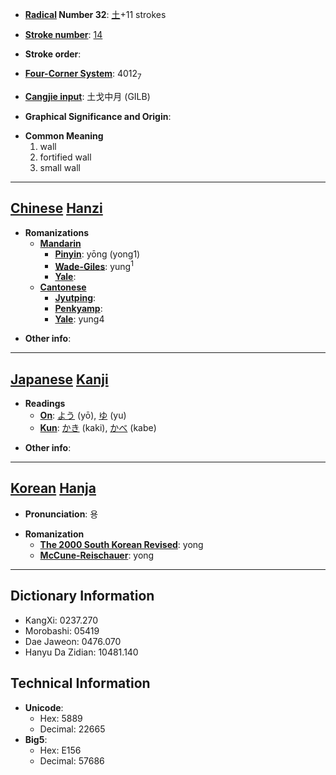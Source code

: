 * '''[[Wiktionary:Chinese radical index| Radical]] Number 32''': [[Wiktionary:Chinese radical index 土|土]]+11 strokes

* '''[[Wiktionary:Chinese total strokes index|Stroke number]]''': [[Wiktionary:Chinese total strokes index 14|14]]

* '''Stroke order''': 

* '''[[Wiktionary:Chinese four corner index|Four-Corner System]]''': 4012<sub>7</sub>

* '''[[Wiktionary:Chinese Cangjie index|Cangjie input]]''': 土戈中月 (GILB)

* '''Graphical Significance and Origin''': 

* '''Common Meaning'''
*#wall
*# fortified wall
*# small wall


----

== [[Chinese]] [[Hanzi]] ==

* '''Romanizations'''
** '''[[Mandarin]]'''
*** '''[[Pinyin]]''': yōng (yong1)
*** '''[[Wade-Giles]]''': yung<sup>1</sup>
*** '''[[Yale]]''': 
** '''[[Cantonese]]'''
*** '''[[Jyutping]]''':
*** '''[[Penkyamp]]''': 
*** '''[[Yale]]''': yung4

* '''Other info''': 

----

== [[Japanese]] [[Kanji]] ==

* '''Readings'''
** '''[[On]]''': [[よう]] (yō), [[ゆ]] (yu)
** '''[[Kun]]''': [[かき]] (kaki), [[かべ]] (kabe)

* '''Other info''':  

----

== [[Korean]] [[Hanja]] ==

* '''Pronunciation''': 용

* '''Romanization'''
** '''[[The 2000 South Korean Revised Romanization|The 2000 South Korean Revised]]''': yong
** '''[[McCune-Reischauer]]''': yong

----

== Dictionary Information ==

* KangXi: 0237.270
* Morobashi: 05419
* Dae Jaweon: 0476.070
* Hanyu Da Zidian: 10481.140

== Technical Information ==

* '''Unicode''':
** Hex: 5889
** Decimal: 22665
* '''Big5''':
** Hex: E156
** Decimal: 57686